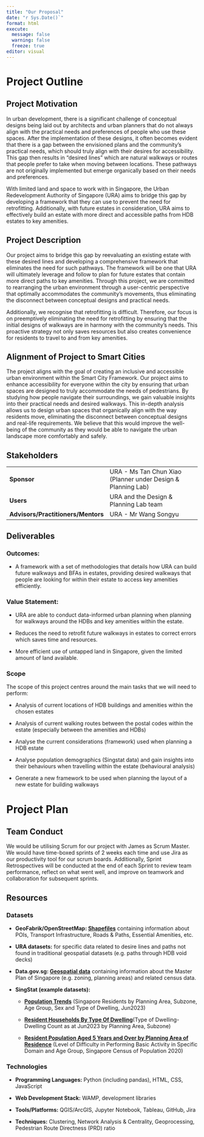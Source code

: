 ```yaml
---
title: "Our Proposal"
date: "r Sys.Date()`"
format: html
execute: 
  message: false
  warning: false
  freeze: true
editor: visual
---
```


# Project Outline

## Project Motivation

In urban development, there is a significant challenge of conceptual designs being laid out by architects and urban planners that do not always align with the practical needs and preferences of people who use these spaces. After the implementation of these designs, it often becomes evident that there is a gap between the envisioned plans and the community's practical needs, which should truly align with their desires for accessibility. This gap then results in “desired lines” which are natural walkways or routes that people prefer to take when moving between locations. These pathways are not originally implemented but emerge organically based on their needs and preferences.

With limited land and space to work with in Singapore, the Urban Redevelopment Authority of Singapore (URA) aims to bridge this gap by developing a framework that they can use to prevent the need for retrofitting. Additionally, with future estates in consideration, URA aims to effectively build an estate with more direct and accessible paths from HDB estates to key amenities.

## Project Description

Our project aims to bridge this gap by reevaluating an existing estate with these desired lines and developing a comprehensive framework that eliminates the need for such pathways. The framework will be one that URA will ultimately leverage and follow to plan for future estates that contain more direct paths to key amenities. Through this project, we are committed to rearranging the urban environment through a user-centric perspective that optimally accommodates the community's movements, thus eliminating the disconnect between conceptual designs and practical needs.

Additionally, we recognise that retrofitting is difficult. Therefore, our focus is on preemptively eliminating the need for retrofitting by ensuring that the initial designs of walkways are in harmony with the community's needs. This proactive strategy not only saves resources but also creates convenience for residents to travel to and from key amenities.

## **Alignment of Project to Smart Cities**

The project aligns with the goal of creating an inclusive and accessible urban environment within the Smart City Framework. Our project aims to enhance accessibility for everyone within the city by ensuring that urban spaces are designed to truly accommodate the needs of pedestrians. By studying how people navigate their surroundings, we gain valuable insights into their practical needs and desired walkways. This in-depth analysis allows us to design urban spaces that organically align with the way residents move, eliminating the disconnect between conceptual designs and real-life requirements. We believe that this would improve the well-being of the community as they would be able to navigate the urban landscape more comfortably and safely. 

## **Stakeholders**

|                                    |                                                               |
|------------------------------------|---------------------------------------------------------------|
| **Sponsor**                        | URA - Ms Tan Chun Xiao (Planner under Design & Planning Lab)  |
| **Users**                          | URA and the Design & Planning Lab team                        |
| **Advisors/Practitioners/Mentors** | URA - Mr Wang Songyu                                          |

## **Deliverables**

### **Outcomes:** 

-   A framework with a set of methodologies that details how URA can build future walkways and BFAs in estates, providing desired walkways that people are looking for within their estate to access key amenities efficiently.

### **Value Statement:** 

-   URA are able to conduct data-informed urban planning when planning for walkways around the HDBs and key amenities within the estate.

-   Reduces the need to retrofit future walkways in estates to correct errors which saves time and resources.

-   More efficient use of untapped land in Singapore, given the limited amount of land available.

### **Scope** 

The scope of this project centres around the main tasks that we will need to perform:

-   Analysis of current locations of HDB buildings and amenities within the chosen estates

-   Analysis of current walking routes between the postal codes within the estate (especially between the amenities and HDBs)

-   Analyse the current considerations (framework) used when planning a HDB estate

-   Analyse population demographics (Singstat data) and gain insights into their behaviours when travelling within the estate (behavioural analysis)

-   Generate a new framework to be used when planning the layout of a new estate for building walkways

# Project Plan

## Team Conduct 

We would be utilising Scrum for our project with James as Scrum Master. We would have time-boxed sprints of 2 weeks each time and use Jira as our productivity tool for our scrum boards. Additionally, Sprint Retrospectives will be conducted at the end of each Sprint to review team performance, reflect on what went well, and improve on teamwork and collaboration for subsequent sprints.

## Resources  

### Datasets 

-   **GeoFabrik/OpenStreetMap: [Shapefiles](https://download.geofabrik.de/asia/malaysia-singapore-brunei.html)** containing information about POIs, Transport Infrastructure, Roads & Paths, Essential Amenities, etc.

-   **URA datasets:** for specific data related to desire lines and paths not found in traditional geospatial datasets (e.g. paths through HDB void decks)

-   **Data.gov.sg: [Geospatial data](https://beta.data.gov.sg/collections?formats=KML%7CKMZ&sort=Last%20updated)** containing information about the Master Plan of Singapore (e.g. zoning, planning areas) and related census data.

-   **SingStat (example datasets):**

    -   [**Population Trends**](https://www.singstat.gov.sg/publications/population/population-trends) (Singapore Residents by Planning Area, Subzone, Age Group, Sex and Type of Dwelling, Jun2023)

    -   [**Resident Households By Type Of Dwelling**](https://www.singstat.gov.sg/-/media/files/find_data/population/statistical_tables/hsetod2023.ashx)(Type of Dwelling-Dwelling Count as at Jun2023 by Planning Area, Subzone)

    -   [**Resident Population Aged 5 Years and Over by Planning Area of Residence**](https://www.singstat.gov.sg/publications/reference/cop2020/cop2020-sr2/census20_stat_release2) (Level of Difficulty in Performing Basic Activity in Specific Domain and Age Group, Singapore Census of Population 2020)

### Technologies 

-   **Programming Languages:** Python (including pandas), HTML, CSS, JavaScript 

-   **Web Development Stack:** WAMP, development libraries

-   **Tools/Platforms:** QGIS/ArcGIS, Jupyter Notebook, Tableau, GitHub, Jira

-   **Techniques:** Clustering, Network Analysis & Centrality, Geoprocessing, Pedestrian Route Directness (PRD) ratio
